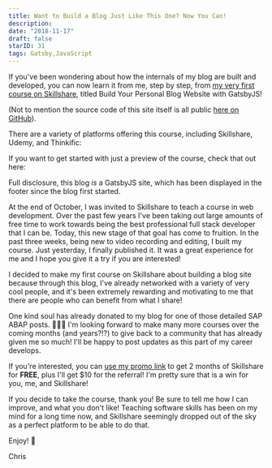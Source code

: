 ```yaml
---
title: Want to Build a Blog Just Like This One? Now You Can!
description:
date: "2018-11-17"
draft: false
starID: 31
tags: Gatsby,JavaScript
---
```



If you've been wondering about how the internals of my blog are built and developed, you can now learn it from me, step by step, from [my very first course on Skillshare](https://skl.sh/2qGtFlG), titled <Sparkles>Build Your Personal Blog Website with GatsbyJS!</Sparkles>

(Not to mention the source code of this site itself is all public [here on GitHub](https://github.com/frewinchristopher/chrisfrew.in)). 

There are a variety of platforms offering this course, including Skillshare, Udemy, and Thinkific:

<LinkPreview url="https://skl.sh/2qGtFlG" fallbackTitle="Skillshare"/>

<LinkPreview url="https://www.udemy.com/course/blog-with-gatsby-js" fallbackTitle="Udemy"/>

<LinkPreview url="https://fullstackcraft.thinkific.com/courses/build-your-personal-blog-website-with-gatsby" fallbackTitle="Thinkific"/>

If you want to get started with just a preview of the course, check that out here:

<LinkPreview url="https://www.youtube.com/watch?v=z0omDiN1XfY&list=PLOX_mQri1cCkC1FvLGjIH_9Sx0sZeTEVq" fallbackTitle="Youtube (First 3 Lessons)"/>

Full disclosure, this blog _is_ a GatsbyJS site, which has been displayed in the footer since the blog first started.

At the end of October, I was invited to Skillshare to teach a course in web development. Over the past few years I've been taking out large amounts of free time to work towards being the best professional full stack developer that I can be. Today, this new stage of that goal has come to fruition. In the past three weeks, being new to video recording and editing, I built my course. Just yesterday, I finally published it. It was a great experience for me and I hope you give it a try if you are interested!

I decided to make my first course on Skillshare about building a blog site because through this blog, I've already networked with a variety of very cool people, and it's been extremely rewarding and motivating to me that there are people who can benefit from what I share! 

One kind soul has already donated to my blog for one of those detailed SAP ABAP posts. 🙏🙏🙏 I'm looking forward to make many more courses over the coming months (and years?!?) to give back to a community that has already given me so much! I'll be happy to post updates as this part of my career develops.

If you're interested, you can [use my promo link](https://skl.sh/2qGtFlG) to get 2 months of Skillshare for **FREE**, plus I'll get $10 for the referral! I'm pretty sure that is a win for you, me, and Skillshare!

If you decide to take the course, thank you! Be sure to tell me how I can improve, and what you don't like! Teaching software skills has been on my mind for a long time now, and Skillshare seemingly dropped out of the sky as a perfect platform to be able to do that.

Enjoy! 🍺

Chris